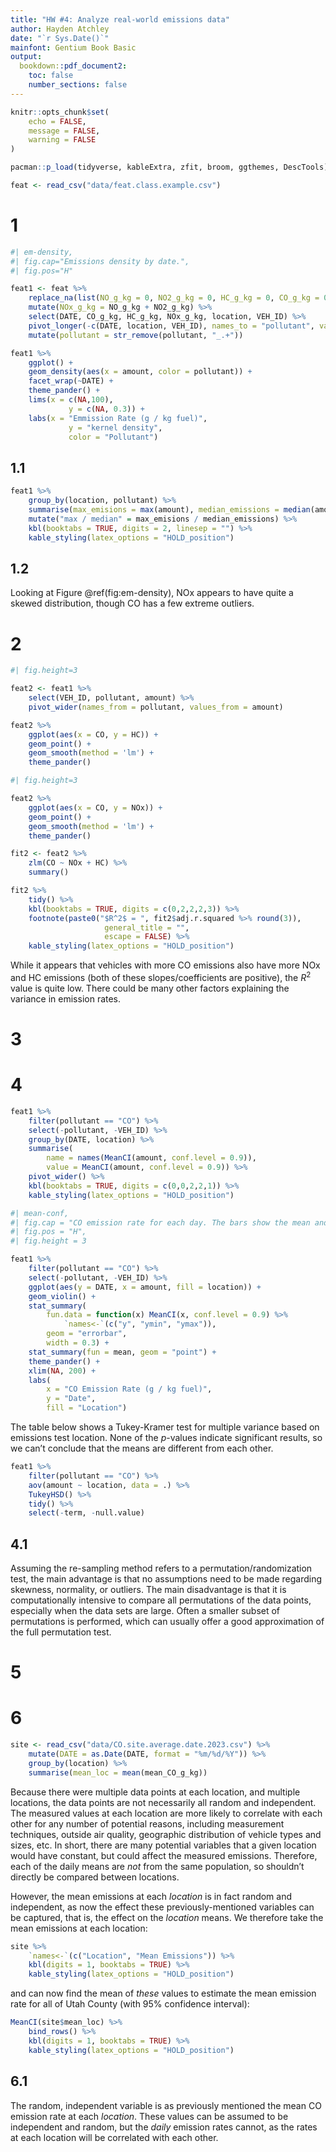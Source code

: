 ```yaml
---
title: "HW #4: Analyze real-world emissions data"
author: Hayden Atchley
date: "`r Sys.Date()`"
mainfont: Gentium Book Basic
output:
  bookdown::pdf_document2:
    toc: false
    number_sections: false
---
```


```r
knitr::opts_chunk$set(
	echo = FALSE,
	message = FALSE,
	warning = FALSE
)

pacman::p_load(tidyverse, kableExtra, zfit, broom, ggthemes, DescTools)
```


```r
feat <- read_csv("data/feat.class.example.csv")
```

# 1

```r
#| em-density,
#| fig.cap="Emissions density by date.",
#| fig.pos="H"

feat1 <- feat %>% 
	replace_na(list(NO_g_kg = 0, NO2_g_kg = 0, HC_g_kg = 0, CO_g_kg = 0)) %>% 
	mutate(NOx_g_kg = NO_g_kg + NO2_g_kg) %>% 
	select(DATE, CO_g_kg, HC_g_kg, NOx_g_kg, location, VEH_ID) %>% 
	pivot_longer(-c(DATE, location, VEH_ID), names_to = "pollutant", values_to = "amount") %>% 
	mutate(pollutant = str_remove(pollutant, "_.+"))

feat1 %>% 
	ggplot() +
	geom_density(aes(x = amount, color = pollutant)) +
	facet_wrap(~DATE) +
	theme_pander() +
	lims(x = c(NA,100),
			 y = c(NA, 0.3)) +
	labs(x = "Emmission Rate (g / kg fuel)",
			 y = "kernel density",
			 color = "Pollutant")
```

## 1.1

```r
feat1 %>% 
	group_by(location, pollutant) %>% 
	summarise(max_emisions = max(amount), median_emissions = median(amount)) %>% 
	mutate("max / median" = max_emisions / median_emissions) %>% 
	kbl(booktabs = TRUE, digits = 2, linesep = "") %>% 
	kable_styling(latex_options = "HOLD_position")
```

## 1.2

Looking at Figure \@ref(fig:em-density), NOx appears to have quite a skewed distribution, though CO has a few extreme outliers.

# 2

```r
#| fig.height=3

feat2 <- feat1 %>% 
	select(VEH_ID, pollutant, amount) %>% 
	pivot_wider(names_from = pollutant, values_from = amount)

feat2 %>% 
	ggplot(aes(x = CO, y = HC)) +
	geom_point() +
	geom_smooth(method = 'lm') +
	theme_pander()
```

```r
#| fig.height=3

feat2 %>% 
	ggplot(aes(x = CO, y = NOx)) +
	geom_point() +
	geom_smooth(method = 'lm') +
	theme_pander()
```

```r
fit2 <- feat2 %>% 
	zlm(CO ~ NOx + HC) %>% 
	summary()

fit2 %>% 
	tidy() %>% 
	kbl(booktabs = TRUE, digits = c(0,2,2,2,3)) %>% 
	footnote(paste0("$R^2$ = ", fit2$adj.r.squared %>% round(3)),
					 general_title = "",
					 escape = FALSE) %>% 
	kable_styling(latex_options = "HOLD_position")
```

While it appears that vehicles with more CO emissions also have more NOx and HC emissions (both of these slopes/coefficients are positive), the $R^2$ value is quite low. There could be many other factors explaining the variance in emission rates.

# 3



# 4

```r
feat1 %>% 
	filter(pollutant == "CO") %>% 
	select(-pollutant, -VEH_ID) %>% 
	group_by(DATE, location) %>% 
	summarise(
		name = names(MeanCI(amount, conf.level = 0.9)),
		value = MeanCI(amount, conf.level = 0.9)) %>% 
	pivot_wider() %>% 
	kbl(booktabs = TRUE, digits = c(0,0,2,2,1)) %>% 
	kable_styling(latex_options = "HOLD_position")
```

```r
#| mean-conf,
#| fig.cap = "CO emission rate for each day. The bars show the mean and 90% confidence interval for the mean.",
#| fig.pos = "H",
#| fig.height = 3

feat1 %>% 
	filter(pollutant == "CO") %>% 
	select(-pollutant, -VEH_ID) %>% 
	ggplot(aes(y = DATE, x = amount, fill = location)) +
	geom_violin() +
	stat_summary(
		fun.data = function(x) MeanCI(x, conf.level = 0.9) %>% 
			`names<-`(c("y", "ymin", "ymax")),
		geom = "errorbar",
		width = 0.3) +
	stat_summary(fun = mean, geom = "point") +
	theme_pander() +
	xlim(NA, 200) +
	labs(
		x = "CO Emission Rate (g / kg fuel)",
		y = "Date",
		fill = "Location")
```

The table below shows a Tukey-Kramer test for multiple variance based on emissions test location. None of the _p_-values indicate significant results, so we can't conclude that the means are different from each other.

```r
feat1 %>% 
	filter(pollutant == "CO") %>% 
	aov(amount ~ location, data = .) %>% 
	TukeyHSD() %>% 
	tidy() %>% 
	select(-term, -null.value)
```

## 4.1

Assuming the re-sampling method refers to a permutation/randomization test, the main advantage is that no assumptions need to be made regarding skewness, normality, or outliers. The main disadvantage is that it is computationally intensive to compare all permutations of the data points, especially when the data sets are large. Often a smaller subset of permutations is performed, which can usually offer a good approximation of the full permutation test.

# 5



# 6

```r
site <- read_csv("data/CO.site.average.date.2023.csv") %>% 
	mutate(DATE = as.Date(DATE, format = "%m/%d/%Y")) %>% 
	group_by(location) %>% 
	summarise(mean_loc = mean(mean_CO_g_kg))
```

Because there were multiple data points at each location, and multiple locations, the data points are not necessarily all random and independent. The measured values at each location are more likely to correlate with each other for any number of potential reasons, including measurement techniques, outside air quality, geographic distribution of vehicle types and sizes, etc. In short, there are many potential variables that a given location would have constant, but could affect the measured emissions. Therefore, each of the daily means are _not_ from the same population, so shouldn't directly be compared between locations.

However, the mean emissions at each _location_ is in fact random and independent, as now the effect these previously-mentioned variables can be captured, that is, the effect on the _location_ means. We therefore take the mean emissions at each location:
```r
site %>%
	`names<-`(c("Location", "Mean Emissions")) %>% 
	kbl(digits = 1, booktabs = TRUE) %>% 
	kable_styling(latex_options = "HOLD_position")
```
and can now find the mean of _these_ values to estimate the mean emission rate for all of Utah County (with 95% confidence interval):

```r
MeanCI(site$mean_loc) %>% 
	bind_rows() %>% 
	kbl(digits = 1, booktabs = TRUE) %>% 
	kable_styling(latex_options = "HOLD_position")
```

## 6.1

The random, independent variable is as previously mentioned the mean CO emission rate at each _location_. These values can be assumed to be independent and random, but the _daily_ emission rates cannot, as the rates at each location will be correlated with each other.